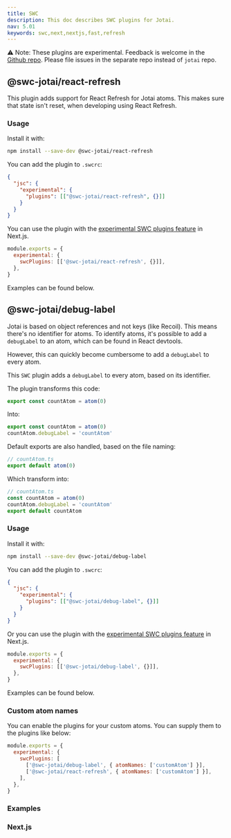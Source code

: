 ```yaml
---
title: SWC
description: This doc describes SWC plugins for Jotai.
nav: 5.01
keywords: swc,next,nextjs,fast,refresh
---
```


⚠️ Note: These plugins are experimental. Feedback is welcome in the [Github repo](https://github.com/pmndrs/swc-jotai). Please file issues in the separate repo instead of `jotai` repo.

## @swc-jotai/react-refresh

This plugin adds support for React Refresh for Jotai atoms. This makes sure that state isn't reset, when developing using React Refresh.

### Usage

Install it with:

```sh
npm install --save-dev @swc-jotai/react-refresh
```

You can add the plugin to `.swcrc`:

```json
{
  "jsc": {
    "experimental": {
      "plugins": [["@swc-jotai/react-refresh", {}]]
    }
  }
}
```

You can use the plugin with the [experimental SWC plugins feature](https://nextjs.org/docs/advanced-features/compiler#swc-plugins-experimental) in Next.js.

```js
module.exports = {
  experimental: {
    swcPlugins: [['@swc-jotai/react-refresh', {}]],
  },
}
```

Examples can be found below.

## @swc-jotai/debug-label

Jotai is based on object references and not keys (like Recoil). This means there's no identifier for atoms. To identify atoms, it's possible to add a `debugLabel` to an atom, which can be found in React devtools.

However, this can quickly become cumbersome to add a `debugLabel` to every atom.

This `SWC` plugin adds a `debugLabel` to every atom, based on its identifier.

The plugin transforms this code:

```js
export const countAtom = atom(0)
```

Into:

```js
export const countAtom = atom(0)
countAtom.debugLabel = 'countAtom'
```

Default exports are also handled, based on the file naming:

```js
// countAtom.ts
export default atom(0)
```

Which transform into:

```js
// countAtom.ts
const countAtom = atom(0)
countAtom.debugLabel = 'countAtom'
export default countAtom
```

### Usage

Install it with:

```sh
npm install --save-dev @swc-jotai/debug-label
```

You can add the plugin to `.swcrc`:

```json
{
  "jsc": {
    "experimental": {
      "plugins": [["@swc-jotai/debug-label", {}]]
    }
  }
}
```

Or you can use the plugin with the [experimental SWC plugins feature](https://nextjs.org/docs/advanced-features/compiler#swc-plugins-experimental) in Next.js.

```js
module.exports = {
  experimental: {
    swcPlugins: [['@swc-jotai/debug-label', {}]],
  },
}
```

Examples can be found below.

### Custom atom names

You can enable the plugins for your custom atoms. You can supply them to the plugins like below:

```js
module.exports = {
  experimental: {
    swcPlugins: [
      ['@swc-jotai/debug-label', { atomNames: ['customAtom'] }],
      ['@swc-jotai/react-refresh', { atomNames: ['customAtom'] }],
    ],
  },
}
```

### Examples

### Next.js

<Stackblitz id="stackblitz-starters-ha5txx" file="app%2Fpage.tsx" />

